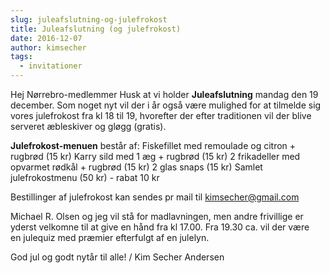 ```yaml
---
slug: juleafslutning-og-julefrokost
title: Juleafslutning (og julefrokost)
date: 2016-12-07
author: kimsecher
tags:
  - invitationer
---
```

Hej Nørrebro-medlemmer
Husk at vi holder <strong>Juleafslutning</strong> mandag den 19 december.
Som noget nyt vil der i år også være mulighed for at tilmelde sig vores julefrokost fra kl 18 til 19, hvorefter der efter traditionen vil der blive serveret æbleskiver og gløgg (gratis).

<strong>Julefrokost-menuen</strong> består af:
Fiskefillet med remoulade og citron + rugbrød (15 kr)
Karry sild med 1 æg + rugbrød (15 kr)
2 frikadeller med opvarmet rødkål + rugbrød (15 kr)
2 glas snaps (15 kr)
Samlet julefrokostmenu (50 kr) - rabat 10 kr

Bestillinger af julefrokost kan sendes pr mail til kimsecher@gmail.com

Michael R. Olsen og jeg vil stå for madlavningen, men andre frivillige er yderst velkomne til at give en hånd fra kl 17.00.
Fra 19.30 ca. vil der være en julequiz med præmier efterfulgt af en julelyn.

God jul og godt nytår til alle!
/ Kim Secher Andersen
